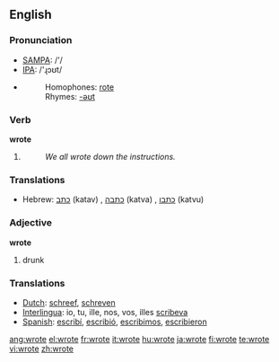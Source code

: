 ==English==

{{rank|faith|gentleman|persons|609|wrote|chief|company|sweet}}

=== Pronunciation ===
*[[w:SAMPA|SAMPA]]: /'/
*[[w:IPA|IPA]]: /'ɻɔʊt/
*{{audio|en-us-wrote.ogg|Audio (US)}}
*:Homophones: [[rote]]
*:Rhymes: [[Rhymes:English:-əʊt|-əʊt]]

=== Verb ===
'''wrote'''
# {{simple past of | write}}
#:''We all wrote down the instructions.''

===Translations===
{{trans-top|simple past of ''to write''}}
*Hebrew: [[כתב]] (katav) {{m}} {{s}}, [[כתבה]] (katva) {{f}} {{s}}, [[כתבו]] (katvu) {{p}}
{{trans-mid}}
{{trans-bottom}}

=== Adjective ===
'''wrote'''
# drunk {{RFV-sense}}

=== Translations ===
*[[Dutch]]: [[schreef]], [[schreven]]
*[[Interlingua]]: io, tu, ille, nos, vos, illes [[scribeva]]
*[[Spanish]]: [[escribí]], [[escribió]], [[escribimos]], [[escribieron]]

[[ang:wrote]]
[[el:wrote]]
[[fr:wrote]]
[[it:wrote]]
[[hu:wrote]]
[[ja:wrote]]
[[fi:wrote]]
[[te:wrote]]
[[vi:wrote]]
[[zh:wrote]]